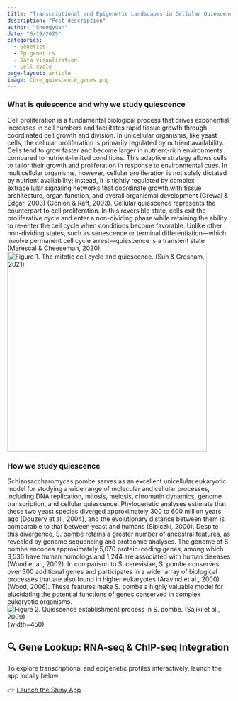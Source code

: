 ```yaml
---
title: "Transcriptional and Epigenetic Landscapes in Cellular Quiescence"
description: "Post description"
author: "Shengyuan"
date: "6/19/2025"
categories:
  - Genetics
  - Epigenetics
  - Data visualization
  - Cell cycle
page-layout: article
image: Core_quiescence_genes.png
---
```


### What is quiescence and why we study quiescence

Cell proliferation is a fundamental biological process that drives exponential increases in cell numbers and facilitates rapid tissue growth through coordinated cell growth and division. In unicellular organisms, like yeast cells, the cellular proliferation is primarily regulated by nutrient availability. Cells tend to grow faster and become larger in nutrient-rich environments compared to nutrient-limited conditions. This adaptive strategy allows cells to tailor their growth and proliferation in response to environmental cues. In multicellular organisms, however, cellular proliferation is not solely dictated by nutrient availability; instead, it is tightly regulated by complex extracellular signaling networks that coordinate growth with tissue architecture, organ function, and overall organismal development (Grewal & Edgar, 2003) (Conlon & Raff, 2003). Cellular quiescence represents the counterpart to cell proliferation. In this reversible state, cells exit the proliferative cycle and enter a non-dividing phase while retaining the ability to re-enter the cell cycle when conditions become favorable. Unlike other non-dividing states, such as senescence or terminal differentiation—which involve permanent cell cycle arrest—quiescence is a transient state (Marescal & Cheeseman, 2020). 
![Figure 1. The mitotic cell cycle and quiescence. (Sun & Gresham, 2021)](Cell_cycle.png){width=450}

### How we study quiescence

Schizosaccharomyces pombe serves as an excellent unicellular eukaryotic model for studying a wide range of molecular and cellular processes, including DNA replication, mitosis, meiosis, chromatin dynamics, genome transcription, and cellular quiescence. Phylogenetic analyses estimate that these two yeast species diverged approximately 300 to 600 million years ago (Douzery et al., 2004), and the evolutionary distance between them is comparable to that between yeast and humans (Sipiczki, 2000). Despite this divergence, S. pombe retains a greater number of ancestral features, as revealed by genome sequencing and proteomic analyses. The genome of S. pombe encodes approximately 5,070 protein-coding genes, among which 3,536 have human homologs and 1,244 are associated with human diseases (Wood et al., 2002). In comparison to S. cerevisiae, S. pombe conserves over 300 additional genes and participates in a wider array of biological processes that are also found in higher eukaryotes (Aravind et al., 2000) (Wood, 2006). These features make S. pombe a highly valuable model for elucidating the potential functions of genes conserved in complex eukaryotic organisms.
![Figure 2. Quiescence establishment process in S. pombe. (Sajiki et al., 2009)](Yeast_quiescence.png){width=450)


## 🔍 Gene Lookup: RNA-seq & ChIP-seq Integration

To explore transcriptional and epigenetic profiles interactively, launch the app locally below:

👉 [Launch the Shiny App](..blog/Transcriptional_and_Epigenetic_Landscapes_of_Cellular_Quiescence/shiny_shengyuan)

